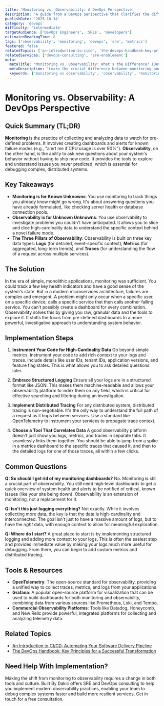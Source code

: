 ```yaml
---
title: 'Monitoring vs. Observability: A DevOps Perspective'
description: 'A guide from a DevOps perspective that clarifies the difference between monitoring and observability, and why modern, complex systems require a shift towards observability.'
publishDate: '2025-10-14'
category: 'devops'
difficulty: 'intermediate'
targetAudience: ['DevOps Engineers', 'SREs', 'Developers']
estimatedReadingTime: 8
tags: ['observability', 'monitoring', 'devops', 'sre', 'metrics']
featured: false
relatedTopics: ['an-introduction-to-cicd', 'the-devops-handbook-key-principles']
relatedServices: ['devops-consulting', 'sre-enablement']
meta:
  metaTitle: "Monitoring vs. Observability: What's the Difference? (DevOps Guide)"
  metaDescription: 'Learn the crucial difference between monitoring and observability. This guide explains why observability is essential for debugging modern distributed systems from a DevOps perspective.'
  keywords: ['monitoring vs observability', 'observability', 'monitoring', 'devops', 'sre']
---
```


# Monitoring vs. Observability: A DevOps Perspective

## Quick Summary (TL;DR)

**Monitoring** is the practice of collecting and analyzing data to watch for pre-defined problems. It involves creating dashboards and alerts for known failure modes (e.g., "alert me if CPU usage is over 90%"). **Observability**, on the other hand, is the ability to ask new questions about your system's behavior without having to ship new code. It provides the tools to explore and understand issues you never predicted, which is essential for debugging complex, distributed systems.

## Key Takeaways

- **Monitoring is for Known Unknowns**: You use monitoring to track things you already know might go wrong. It's about answering questions you have already formulated, like checking server health or database connection pools.
- **Observability is for Unknown Unknowns**: You use observability to investigate problems you couldn't have anticipated. It allows you to slice and dice high-cardinality data to understand the specific context behind a novel failure mode.
- **The Three Pillars of Observability**: Observability is built on three key data types: **Logs** (for detailed, event-specific context), **Metrics** (for aggregated, long-term trends), and **Traces** (for understanding the flow of a request across multiple services).

## The Solution

In the era of simple, monolithic applications, monitoring was sufficient. You could track a few key health indicators and have a good sense of the system's state. But in a modern microservices architecture, failures are complex and emergent. A problem might only occur when a specific user, on a specific device, calls a specific service that then calls another failing service. You can't possibly create a dashboard for every combination. Observability solves this by giving you raw, granular data and the tools to explore it. It shifts the focus from pre-defined dashboards to a more powerful, investigative approach to understanding system behavior.

## Implementation Steps

1.  **Instrument Your Code for High-Cardinality Data**
    Go beyond simple metrics. Instrument your code to add rich context to your logs and traces. Include details like user IDs, tenant IDs, application versions, and feature flag states. This is what allows you to ask detailed questions later.

2.  **Embrace Structured Logging**
    Ensure all your logs are in a structured format like JSON. This makes them machine-readable and allows your observability platform to index them on any field, which is critical for effective searching and filtering during an investigation.

3.  **Implement Distributed Tracing**
    For any distributed system, distributed tracing is non-negotiable. It's the only way to understand the full path of a request as it hops between services. Use a standard like OpenTelemetry to instrument your services to propagate trace context.

4.  **Choose a Tool That Correlates Data**
    A good observability platform doesn't just show you logs, metrics, and traces in separate tabs. It seamlessly links them together. You should be able to jump from a spike in a metrics dashboard to the specific traces that caused it, and then to the detailed logs for one of those traces, all within a few clicks.

## Common Questions

**Q: So should I get rid of my monitoring dashboards?**
No. Monitoring is still a crucial part of observability. You still need high-level dashboards to get a quick overview of system health and alerts to be notified of critical, known issues (like your site being down). Observability is an extension of monitoring, not a replacement for it.

**Q: Isn't this just logging everything?**
Not exactly. While it involves collecting more data, the key is that the data is high-cardinality and interconnected. The goal isn't just to have a massive amount of logs, but to have the _right_ data, with enough context to allow for meaningful exploration.

**Q: Where do I start?**
A great place to start is by implementing structured logging and adding more context to your logs. This is often the easiest step and provides immediate value by making your logs much more useful for debugging. From there, you can begin to add custom metrics and distributed tracing.

## Tools & Resources

- **OpenTelemetry**: The open-source standard for observability, providing a unified way to collect traces, metrics, and logs from your applications.
- **Grafana**: A popular open-source platform for visualization that can be used to build dashboards for both monitoring and observability, combining data from various sources like Prometheus, Loki, and Tempo.
- **Commercial Observability Platforms**: Tools like Datadog, Honeycomb, and New Relic provide powerful, integrated platforms for collecting and analyzing telemetry data.

## Related Topics

- [An Introduction to CI/CD: Automating Your Software Delivery Pipeline](/category/devops/an-introduction-to-cicd)
- [The DevOps Handbook: Key Principles for a Successful Transformation](/category/devops/the-devops-handbook-key-principles)

## Need Help With Implementation?

Making the shift from monitoring to observability requires a change in both tools and culture. Built By Dakic offers SRE and DevOps consulting to help you implement modern observability practices, enabling your team to debug complex systems faster and build more resilient services. Get in touch for a free consultation.
